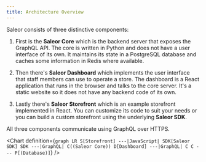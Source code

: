 ```yaml
---
title: Architecture Overview
---
```



Saleor consists of three distinctive components:

1. First is the **Saleor Core** which is the backend server that exposes the GraphQL API. The core is written in Python and does not have a user interface of its own. It maintains its state in a PostgreSQL database and caches some information in Redis where available.

2. Then there's **Saleor Dashboard** which implements the user interface that staff members can use to operate a store. The dashboard is a React application that runs in the browser and talks to the core server. It's a static website so it does not have any backend code of its own.

3. Lastly there's **Saleor Storefront** which is an example storefront implemented in React. You can customize its code to suit your needs or you can build a custom storefront using the underlying **Saleor SDK**.

All three components communicate using GraphQL over HTTPS.

<Chart definition={`
  graph LR
    S[Storefront] ---|JavaScript| SDK[Saleor SDK]
    SDK ---|GraphQL| C((Saleor Core))
    D[Dashboard] ---|GraphQL| C
    C --- P[(Database)]
`} />
